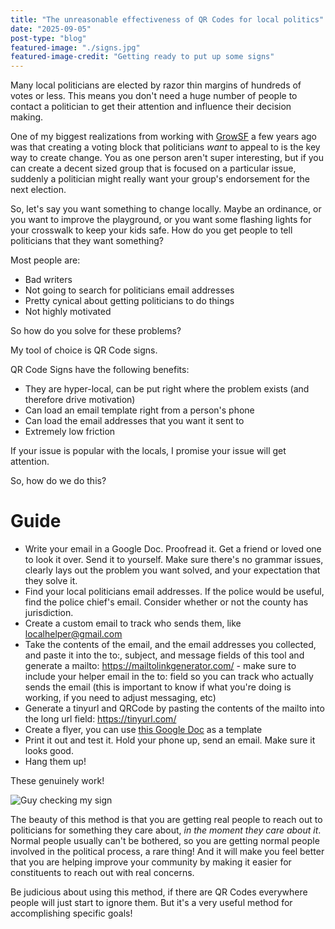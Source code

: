 ```yaml
---
title: "The unreasonable effectiveness of QR Codes for local politics"
date: "2025-09-05"
post-type: "blog"
featured-image: "./signs.jpg"
featured-image-credit: "Getting ready to put up some signs"
---
```


Many local politicians are elected by razor thin margins of hundreds of votes or less. This means you don't need a huge number of people to contact a politician to get their attention and influence their decision making.

One of my biggest realizations from working with [GrowSF](https://growsf.org) a few years ago was that creating a voting block that politicians _want_ to appeal to is the key way to create change. You as one person aren't super interesting, but if you can create a decent sized group that is focused on a particular issue, suddenly a politician might really want your group's endorsement for the next election. 

So, let's say you want something to change locally. Maybe an ordinance, or you want to improve the playground, or you want some flashing lights for your crosswalk to keep your kids safe. How do you get people to tell politicians that they want something?

Most people are:
- Bad writers
- Not going to search for politicians email addresses
- Pretty cynical about getting politicians to do things
- Not highly motivated

So how do you solve for these problems?

My tool of choice is QR Code signs. 

QR Code Signs have the following benefits:
- They are hyper-local, can be put right where the problem exists (and therefore drive motivation)
- Can load an email template right from a person's phone
- Can load the email addresses that you want it sent to
- Extremely low friction

If your issue is popular with the locals, I promise your issue will get attention.

So, how do we do this?

# Guide

- Write your email in a Google Doc. Proofread it. Get a friend or loved one to look it over. Send it to yourself. Make sure there's no grammar issues, clearly lays out the problem you want solved, and your expectation that they solve it. 
- Find your local politicians email addresses. If the police would be useful, find the police chief's email. Consider whether or not the county has jurisdiction. 
- Create a custom email to track who sends them, like localhelper@gmail.com
- Take the contents of the email, and the email addresses you collected, and paste it into the to:, subject, and message fields of this tool and generate a mailto: https://mailtolinkgenerator.com/ - make sure to include your helper email in the to: field so you can track who actually sends the email (this is important to know if what you're doing is working, if you need to adjust messaging, etc)
- Generate a tinyurl and QRCode by pasting the contents of the mailto into the long url field: https://tinyurl.com/
- Create a flyer, you can use [this Google Doc](https://docs.google.com/document/d/1WPaE5VnOFAi5K_PcxBEdQokpOVXawGHriMXYsAh-nIs/edit?tab=t.0) as a template
- Print it out and test it. Hold your phone up, send an email. Make sure it looks good. 
- Hang them up!

These genuinely work! 

![Guy checking my sign](./qrcode-sign.jpg "Someone checking my sign")

The beauty of this method is that you are getting real people to reach out to politicians for something they care about, _in the moment they care about it_. Normal people usually can't be bothered, so you are getting normal people involved in the political process, a rare thing! And it will make you feel better that you are helping improve your community by making it easier for constituents to reach out with real concerns. 

Be judicious about using this method, if there are QR Codes everywhere people will just start to ignore them. But it's a very useful method for accomplishing specific goals!
